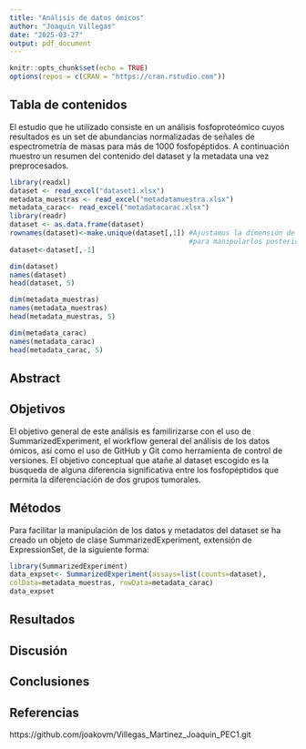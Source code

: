 ```yaml
---
title: "Análisis de datos ómicos"
author: "Joaquín Villegas"
date: "2025-03-27"
output: pdf_document
---
```


```r
knitr::opts_chunk$set(echo = TRUE)
options(repos = c(CRAN = "https://cran.rstudio.com"))
```

## Tabla de contenidos
El estudio que he utilizado consiste en un análisis fosfoproteómico cuyos resultados es un set de abundancias normalizadas de señales de espectrometría de masas para más de 1000 fosfopéptidos. A continuación muestro un resumen del contenido del dataset y la metadata una vez preprocesados.

```r
library(readxl)
dataset <- read_excel("dataset1.xlsx")
metadata_muestras <- read_excel("metadatamuestra.xlsx")
metadata_carac<- read_excel("metadatacarac.xlsx")
library(readr)
dataset <- as.data.frame(dataset)
rownames(dataset)<-make.unique(dataset[,1]) #Ajustamos la dimensión de los datos
                                            #para manipularlos posteriormente
dataset<-dataset[,-1]
```


```r
dim(dataset)
names(dataset)
head(dataset, 5)
```

```r
dim(metadata_muestras)
names(metadata_muestras)
head(metadata_muestras, 5)
```

```r
dim(metadata_carac)
names(metadata_carac)
head(metadata_carac, 5)
```

## Abstract

## Objetivos
El objetivo general de este análisis es familirizarse con el uso de SummarizedExperiment, el workflow general del análisis de los datos ómicos, así como el uso de GitHub y Git como herramienta de control de versiones.
El objetivo conceptual que atañe al dataset escogido es la busqueda de alguna diferencia significativa entre los fosfopéptidos que permita la diferenciación de dos grupos tumorales.

## Métodos
Para facilitar la manipulación de los datos y metadatos del dataset se ha creado un objeto de clase SummarizedExperiment, extensión de ExpressionSet, de la siguiente forma:

```r
library(SummarizedExperiment)
data_expset<- SummarizedExperiment(assays=list(counts=dataset),
colData=metadata_muestras, rowData=metadata_carac)
data_expset
```

## Resultados

## Discusión

## Conclusiones

## Referencias
https://github.com/joakovm/Villegas_Martinez_Joaquin_PEC1.git

